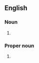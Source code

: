==English==

===Noun===
{{en-plural noun}}

# {{alternative spelling of|Bouyei|lang=en}}

===Proper noun===
{{en-proper noun}}

# {{alternative spelling of|Bouyei|lang=en}}